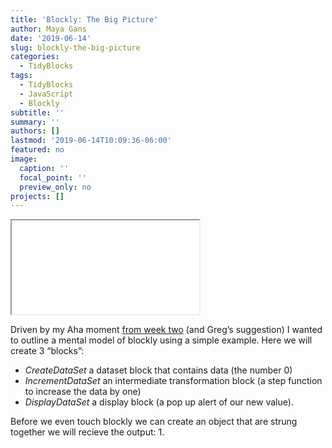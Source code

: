 ```yaml
---
title: 'Blockly: The Big Picture'
author: Maya Gans
date: '2019-06-14'
slug: blockly-the-big-picture
categories:
  - TidyBlocks
tags:
  - TidyBlocks
  - JavaScript
  - Blockly
subtitle: ''
summary: ''
authors: []
lastmod: '2019-06-14T10:09:36-06:00'
featured: no
image:
  caption: ''
  focal_point: ''
  preview_only: no
projects: []
---
```


<iframe id="playground-iframe" src="blockly/demos/example/index.html"></iframe>

Driven by my Aha moment [from week two](/post/2019/week-2-humble-pie/) (and Greg's suggestion) I wanted to outline a mental model of blockly using a simple example. Here we will create 3 "blocks":

* *CreateDataSet* a dataset block that contains data (the number 0)
* *IncrementDataSet* an intermediate transformation block (a step function to increase the data by one)
* *DisplayDataSet* a display block (a pop up alert of our new value).

Before we even touch blockly we can create an object that   are strung together we will recieve the output: 1.

```js
```

